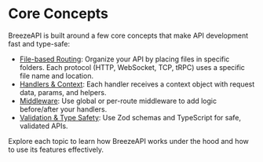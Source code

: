 # Core Concepts

BreezeAPI is built around a few core concepts that make API development fast and type-safe:

- [File-based Routing](./file-based-routing): Organize your API by placing files in specific folders. Each protocol (HTTP, WebSocket, TCP, tRPC) uses a specific file name and location.
- [Handlers & Context](./handlers-context): Each handler receives a context object with request data, params, and helpers.
- [Middleware](./middleware): Use global or per-route middleware to add logic before/after your handlers.
- [Validation & Type Safety](./validation-type-safety): Use Zod schemas and TypeScript for safe, validated APIs.

Explore each topic to learn how BreezeAPI works under the hood and how to use its features effectively. 